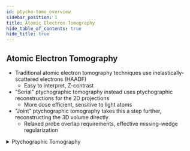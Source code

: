 ```yaml
---
id: ptycho-tomo_overview
sidebar_position: 1
title: Atomic Electron Tomography
hide_table_of_contents: true
hide_title: true
---
```




<OutlineImageLight width="240px" height="60px" className="outline-header"/>

## Atomic Electron Tomography

- Traditional atomic electron tomography techniques use inelastically-scattered electrons (HAADF)
  - Easy to interpret, Z-contrast
- "Serial" ptychographic tomography instead uses ptychographic reconstructions for the 2D projections
  - More dose efficient, sensitive to light atoms
- "Joint" ptychographic tomography takes this a step further, reconstructing the 3D volume directly
  - Relaxed probe overlap requirements, effective missing-wedge regularization

<details>

<summary> Ptychographic Tomography </summary>

<Tabs>
  <TabItem value="serial-ptycho-tomo" label="Serial Ptycho-Tomography" default>
    <figure>
      <img src={SerialPtychoTomoSchematic} alt="Serial ptychographic tomography" width="80%" height="auto"/>
      <figcaption>P Pelz et al., arXiv:2206.08958 (2022)</figcaption>
    </figure>
  </TabItem>
  <TabItem value="joint-ptycho-tomo" label="Joint Ptycho-Tomography">
    <figure>
      <img src={JointPtychoTomoSchematic} alt="Joint ptychographic tomography" width="100%" height="auto"/>
      <figcaption>J Lee et al., Phys. Rev. Applied 19, 054062 (2023)</figcaption>
    </figure>
  </TabItem>
  <TabItem value="overlap-tomo-comparison" label="Comparison">
    <figure>
      <OverlapTomoComparison width="100%" height="100%"/>
      <figcaption>G. Varnavides, S. Ribet et al,  arXiv:2309.05250 (2023)</figcaption>
    </figure>
  </TabItem>
</Tabs>

</details>
